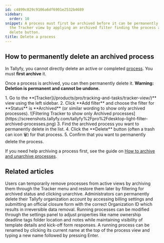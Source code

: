 ```yaml
---
id: c4899c029c9106a6df6901e2532b4689
sidebar:
  order: 10
snippet: A process must first be archived before it can be permanently deleted through
  the Tracker view by applying an archived filter finding the process and using the
  delete button.
title: Delete a process
---
```



## How to permanently delete an archived process

In Tallyfy, you cannot directly delete an active or completed [process](/products/pro/tracking-and-tasks/processes/). You must **first archive** it.

Once a process is archived, you can then permanently delete it. **Warning: Deletion is permanent and cannot be undone.**

<Steps>
1. Go to the **[Tracker](/products/pro/tracking-and-tasks/tracker-view/)** view using the left sidebar.
2. Click **Add filter** and choose the filter for **Status** is **Archived** (or similar wording to show only archived processes).
   ![Filtering Tracker to show only Archived processes](https://screenshots.tallyfy.com/tallyfy%2Fpro%2Fdesktop-light-filter-archived-processes.png)
3. Find the archived process you want to permanently delete in the list.
4. Click the **Delete** button (often a trash can icon 🗑️) for that process.
5. Confirm that you want to permanently delete the process.
</Steps>

If you need help archiving a process first, see the guide on [How to archive and unarchive processes](/products/pro/tracking-and-tasks/tracker-view/organize-processes/how-to-archive-and-unarchive-processes-in-tallyfy/).


## Related articles
<CardGrid>
<LinkTitleCard header="<b>Organize Processes > Archive and unarchive processes</b>" href="/products/pro/tracking-and-tasks/tracker-view/organize-processes/how-to-archive-and-unarchive-processes-in-tallyfy/" > Users can temporarily remove processes from active views by archiving them through the Tracker menu and restore them later by filtering for archived status and clicking unarchive. </LinkTitleCard>
<LinkTitleCard header="<b>Personal Settings > Cancel and delete your Tallyfy account</b>" href="/products/pro/settings/personal-settings/how-can-i-cancel-and-delete-my-tallyfy-account/" > Administrators can permanently delete their Tallyfy organization account by accessing billing settings and submitting an official closure form with the correct Organization ID which results in irreversible data removal. </LinkTitleCard>
<LinkTitleCard header="<b>Edit Processes > Edit tasks and process properties</b>" href="/products/pro/tracking-and-tasks/processes/edit-processes/how-can-i-edit-tasks-and-processes-in-tallyfy/" > Running processes can be modified through the settings panel to adjust properties like name ownership deadline tags folder location and notes while maintaining visibility of template details and kick-off form responses. </LinkTitleCard>
<LinkTitleCard header="<b>Edit Processes > Rename a process</b>" href="/products/pro/tracking-and-tasks/processes/edit-processes/how-can-i-rename-a-process-in-tallyfy/" > A running process can be renamed by clicking its current name at the top of the process view and typing a new name followed by pressing Enter. </LinkTitleCard>
</CardGrid>
